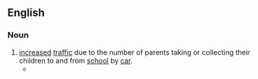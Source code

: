 ==English==
{{wikipedia}}

===Noun===
{{en-noun|-}}
# [[increase]]d [[traffic]] due to the number of parents taking or collecting their children to and from [[school]] by [[car]].
#* {{quote-news
|year=2006
|date=April 30
|author=Cole Moreton
|title=The school run
|work=The Independent
|url=http://www.independent.co.uk/news/uk/home-news/the-school-run-476231.html
|page=
|passage=A billion trips are made on the '''school run''' every year and, between us, parents produce two million extra tons of the greenhouse gas carbon dioxide, a cause of global warming.}}